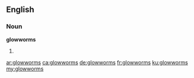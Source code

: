 ==English==

===Noun===
'''glowworms'''

# {{plural of|glowworm}}

[[ar:glowworms]]
[[ca:glowworms]]
[[de:glowworms]]
[[fr:glowworms]]
[[ku:glowworms]]
[[my:glowworms]]